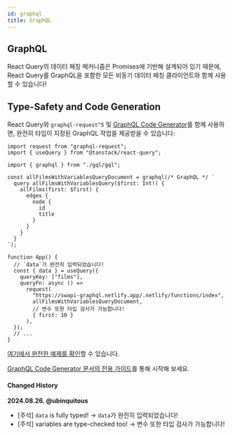 ```yaml
---
id: graphql
title: GraphQL
---
```


## GraphQL

React Query의 데이터 페칭 메커니즘은 Promises에 기반해 설계되어 있기 때문에, React Query를 GraphQL을 포함한 모든 비동기 데이터 페칭 클라이언트와 함께 사용할 수 있습니다!

[//]: # "Codegen"

## Type-Safety and Code Generation

React Query와 `graphql-request^5` 및 [GraphQL Code Generator](https://graphql-code-generator.com/)를 함께 사용하면, 완전히 타입이 지정된 GraphQL 작업을 제공받을 수 있습니다:

```tsx
import request from "graphql-request";
import { useQuery } from "@tanstack/react-query";

import { graphql } from "./gql/gql";

const allFilmsWithVariablesQueryDocument = graphql(/* GraphQL */ `
  query allFilmsWithVariablesQuery($first: Int!) {
    allFilms(first: $first) {
      edges {
        node {
          id
          title
        }
      }
    }
  }
`);

function App() {
  // `data`가 완전히 입력되었습니다!
  const { data } = useQuery({
    queryKey: ["films"],
    queryFn: async () =>
      request(
        "https://swapi-graphql.netlify.app/.netlify/functions/index",
        allFilmsWithVariablesQueryDocument,
        // 변수 또한 타입 검사가 가능합니다!
        { first: 10 }
      ),
  });
  // ...
}
```

[여기에서 완전한 예제를 확인](https://github.com/dotansimha/graphql-code-generator/tree/7c25c4eeb77f88677fd79da557b7b5326e3f3950/examples/front-end/react/tanstack-react-query)할 수 있습니다.

[GraphQL Code Generator 문서의 전용 가이드](https://www.the-guild.dev/graphql/codegen/docs/guides/react-vue)를 통해 시작해 보세요.

[//]: # "Codegen"

#### Changed History

**2024.08.26. @ubinquitous**

- [주석] `data` is fully typed! → `data`가 완전히 입력되었습니다!
- [주석] variables are type-checked too! → 변수 또한 타입 검사가 가능합니다!
